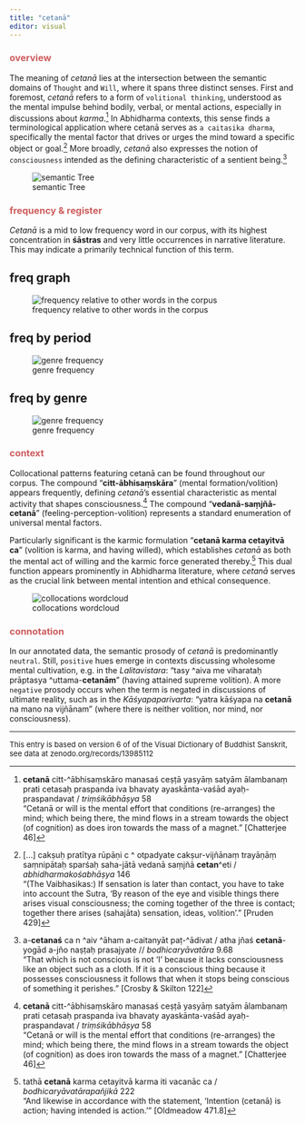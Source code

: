 ```yaml
---
title: "cetanā"
editor: visual
---
```




### <font color='indianred'>overview</font> {#sec-overview}

The meaning of *cetanā* lies at the intersection between the semantic domains of `Thought` and `Will`, where it 
spans three distinct senses. First and foremost, *cetanā* refers to a form of `volitional thinking`, understood as the mental impulse behind bodily, verbal, or mental actions, especially in discussions about *karma*.[^cetana-1] In Abhidharma contexts, this sense finds a terminological application where cetanā serves as `a caitasika dharma`, specifically the mental factor that drives or urges the mind toward a specific object or goal.[^cetana-2] More broadly, *cetanā* also expresses the notion of `consciousness` intended as the defining characteristic of a sentient being.[^cetana-3]

[^cetana-1]: **cetanā** citt-\^ābhisaṃskāro manasaś ceṣṭā yasyāṃ satyām ālambanaṃ prati cetasaḥ praspanda iva bhavaty ayaskānta-vaśād ayaḥ-praspandavat / *triṃśikābhāṣya* 58\
    "Cetanā or will is the mental effort that conditions (re-arranges) the mind; which being there, the mind flows in a stream towards the object (of cognition) as does iron towards the mass of a magnet." \[Chatterjee 46\]

[^cetana-2]: \[…\] cakṣuḥ pratītya rūpāṇi c \^ otpadyate cakṣur-vijñānaṃ trayāṇāṃ saṃnipātaḥ sparśaḥ saha-jātā vedanā saṃjñā **cetan**\^eti / *abhidharmakośabhāṣya* 146\
    "(The Vaibhasikas:) If sensation is later than contact, you have to take into account the Sutra, 'By reason of the eye and visible things there arises visual consciousness; the coming together of the three is contact; together there arises (sahajāta) sensation, ideas, volition'." \[Pruden 429\]

[^cetana-3]: a-**cetanaś** ca n \^aiv \^āham a-caitanyāt paṭ-\^ādivat / atha jñaś **cetanā**-yogād a-jño naṣṭaḥ prasajyate // *bodhicaryāvatāra* 9.68\
    "That which is not conscious is not 'I' because it lacks con­sciousness like an object such as a cloth. If it is a conscious thing because it possesses consciousness it follows that when it stops being conscious of something it perishes." \[Crosby & Skilton 122\]


![semantic Tree](cetanA_semanticTree.webp.webp)

### <font color='indianred'>frequency & register</font> {#sec-frequency}

*Cetanā* is a mid to low frequency word in our corpus, with its highest concentration in **śāstras** and very little occurrences in narrative literature. This may indicate a primarily technical function of this term. 

::: panel-tabset
## freq graph {#sec-freqcurve}

![frequency relative to other words in the corpus](www/ZipfCurveFreq_cetanA.webp){#fig-freqcurve}

## freq by period {#sec-periodBars}

![genre frequency](www/PeriodFreq_cetanA.webp){#fig-periodBars}

## freq by genre {#sec-genreBars}

![genre frequency](www/GenreFreq_cetanA.webp){#fig-genreBars}
:::

### <font color='indianred'>context</font> {#sec-context}

Collocational patterns featuring cetanā can be found throughout our corpus. The compound "**citt-ābhisaṃskāra**" (mental formation/volition) appears frequently, defining *cetanā*'s essential characteristic as mental activity that shapes consciousness.[^cetana-4] The compound "**vedanā-saṃjñā-cetanā**" (feeling-perception-volition) represents a standard enumeration of universal mental factors.

[^cetana-4]: **cetanā** citt-\^ābhisaṃskāro manasaś ceṣṭā yasyāṃ satyām ālambanaṃ prati cetasaḥ praspanda iva bhavaty ayaskānta-vaśād ayaḥ-praspandavat / *triṃśikābhāṣya* 58\
    "Cetanā or will is the mental effort that conditions (re-arranges) the mind; which being there, the mind flows in a stream towards the object (of cognition) as does iron towards the mass of a magnet." \[Chatterjee 46\]

Particularly significant is the karmic formulation "**cetanā karma cetayitvā ca**" (volition is karma, and having willed), which establishes *cetanā* as both the mental act of willing and the karmic force generated thereby.[^cetana-5] This dual function appears prominently in Abhidharma literature, where *cetanā* serves as the crucial link between mental intention and ethical consequence.

[^cetana-5]: tathā **cetanā** karma cetayitvā karma iti vacanāc ca / *bodhicaryāvatārapañjikā* 222\
    "And likewise in accordance with the statement, 'Intention (cetanā) is action; having intended is action.'" \[Oldmeadow 471.8\]

![collocations wordcloud](www/wordcloud_cetanA.webp){#fig-collocationWC}

### <font color='indianred'>connotation</font> {#sec-connotation}

In our annotated data, the semantic prosody of *cetanā* is predominantly `neutral`.
Still, `positive` hues emerge in contexts discussing wholesome mental cultivation, e.g. in the *Lalitavistara*: "tasy \^aiva me viharataḥ prāptasya \^uttama-**cetanām**" (having attained supreme volition).
A more `negative` prosody occurs when the term is negated in discussions of ultimate reality, such as in the *Kāśyapaparivarta*: "yatra kāśyapa na **cetanā** na mano na vijñānam" (where there is neither volition, nor mind, nor consciousness).

------------------------------------------------------------------------

<font size='-1'>This entry is based on version 6 of of the Visual Dictionary of Buddhist Sanskrit, see data at zenodo.org/records/13985112</font>
